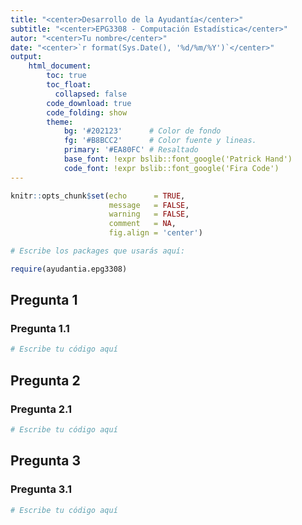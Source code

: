 ```yaml
---
title: "<center>Desarrollo de la Ayudantía</center>"
subtitle: "<center>EPG3308 - Computación Estadística</center>"
autor: "<center>Tu nombre</center>"
date: "<center>`r format(Sys.Date(), '%d/%m/%Y')`</center>"
output: 
    html_document:
        toc: true
        toc_float:
          collapsed: false
        code_download: true
        code_folding: show
        theme:
            bg: '#202123'      # Color de fondo
            fg: '#B8BCC2'      # Color fuente y lineas.
            primary: '#EA80FC' # Resaltado
            base_font: !expr bslib::font_google('Patrick Hand')
            code_font: !expr bslib::font_google('Fira Code')
---
```


```r
knitr::opts_chunk$set(echo      = TRUE,
                      message   = FALSE,
                      warning   = FALSE,
                      comment   = NA,
                      fig.align = 'center')

# Escribe los packages que usarás aquí:

require(ayudantia.epg3308)
```

## Pregunta 1

### Pregunta 1.1

```r
# Escribe tu código aquí


```

## Pregunta 2

### Pregunta 2.1 

```r
# Escribe tu código aquí


```

## Pregunta 3

### Pregunta 3.1

```r
# Escribe tu código aquí


```

